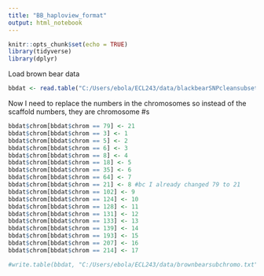 ---
title: "BB_haploview_format"
output: html_notebook
---

```{r}
knitr::opts_chunk$set(echo = TRUE)
library(tidyverse)
library(dplyr)
```


Load brown bear data
```{r}
bbdat <- read.table("C:/Users/ebola/ECL243/data/blackbearSNPcleansubset.txt", comment.char = "", fill=T, sep="\t", header = TRUE)
```

Now I need to replace the numbers in the chromosomes so instead of the scaffold numbers, they are chromosome #s

```{r}
bbdat$chrom[bbdat$chrom == 79] <- 21
bbdat$chrom[bbdat$chrom == 3] <- 1
bbdat$chrom[bbdat$chrom == 5] <- 2
bbdat$chrom[bbdat$chrom == 6] <- 3
bbdat$chrom[bbdat$chrom == 8] <- 4
bbdat$chrom[bbdat$chrom == 18] <- 5
bbdat$chrom[bbdat$chrom == 35] <- 6
bbdat$chrom[bbdat$chrom == 64] <- 7
bbdat$chrom[bbdat$chrom == 21] <- 8 #bc I already changed 79 to 21
bbdat$chrom[bbdat$chrom == 102] <- 9
bbdat$chrom[bbdat$chrom == 124] <- 10
bbdat$chrom[bbdat$chrom == 128] <- 11
bbdat$chrom[bbdat$chrom == 131] <- 12
bbdat$chrom[bbdat$chrom == 133] <- 13
bbdat$chrom[bbdat$chrom == 139] <- 14
bbdat$chrom[bbdat$chrom == 193] <- 15
bbdat$chrom[bbdat$chrom == 207] <- 16
bbdat$chrom[bbdat$chrom == 214] <- 17

#write.table(bbdat, "C:/Users/ebola/ECL243/data/brownbearsubchromo.txt", quote = F, sep="\t", row.names = F)

```


